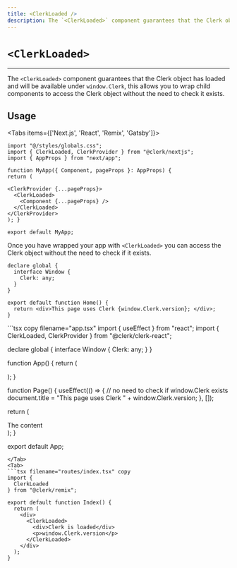 ```yaml
---
title: <ClerkLoaded />
description: The `<ClerkLoaded>` component guarantees that the Clerk object has loaded and will be available under `window.Clerk`, this allows you to wrap child components to access the Clerk object without the need to check it exists.
---
```



# `<ClerkLoaded>`

---

The `<ClerkLoaded>` component guarantees that the Clerk object has loaded and will be available under `window.Clerk`, this allows you to wrap child components to access the Clerk object without the need to check it exists.

## Usage

<Tabs items={['Next.js', 'React', 'Remix', 'Gatsby']}>
<Tab>
```tsx copy filename="pages/_app.tsx"
import "@/styles/globals.css";
import { ClerkLoaded, ClerkProvider } from "@clerk/nextjs";
import { AppProps } from "next/app";

function MyApp({ Component, pageProps }: AppProps) {
return (

<ClerkProvider {...pageProps}>
  <ClerkLoaded>
    <Component {...pageProps} />
  </ClerkLoaded>
</ClerkProvider>
); }

export default MyApp;
```

Once you have wrapped your app with `<ClerkLoaded>` you can access the Clerk object without the need to check if it exists.

```tsx copy filename="pages/index.tsx"
declare global {
  interface Window {
    Clerk: any;
  }
}

export default function Home() {
  return <div>This page uses Clerk {window.Clerk.version}; </div>;
}
```

</Tab>
<Tab>
```tsx copy filename="app.tsx"
import { useEffect } from "react";
import { ClerkLoaded, ClerkProvider } from "@clerk/clerk-react";

declare global {
interface Window {
Clerk: any;
}
}

function App() {
return (

<ClerkProvider publishableKey="pk_test_••••••••••••••••••••••••••••••••••">
  <ClerkLoaded>
    <Page />
  </ClerkLoaded>
</ClerkProvider>
); }

function Page() {
useEffect(() => {
// no need to check if window.Clerk exists
document.title = "This page uses Clerk " +
window.Clerk.version;
}, []);

return (

<div>The content </div>
); }

export default App;
```
</Tab>
<Tab>
```tsx filename="routes/index.tsx" copy
import {
  ClerkLoaded
} from "@clerk/remix";

export default function Index() {
  return (
    <div>
      <ClerkLoaded>
        <div>Clerk is loaded</div>
        <p>window.Clerk.version</p>
      </ClerkLoaded>
    </div>
  );
}
```
</Tab>
</Tabs>
